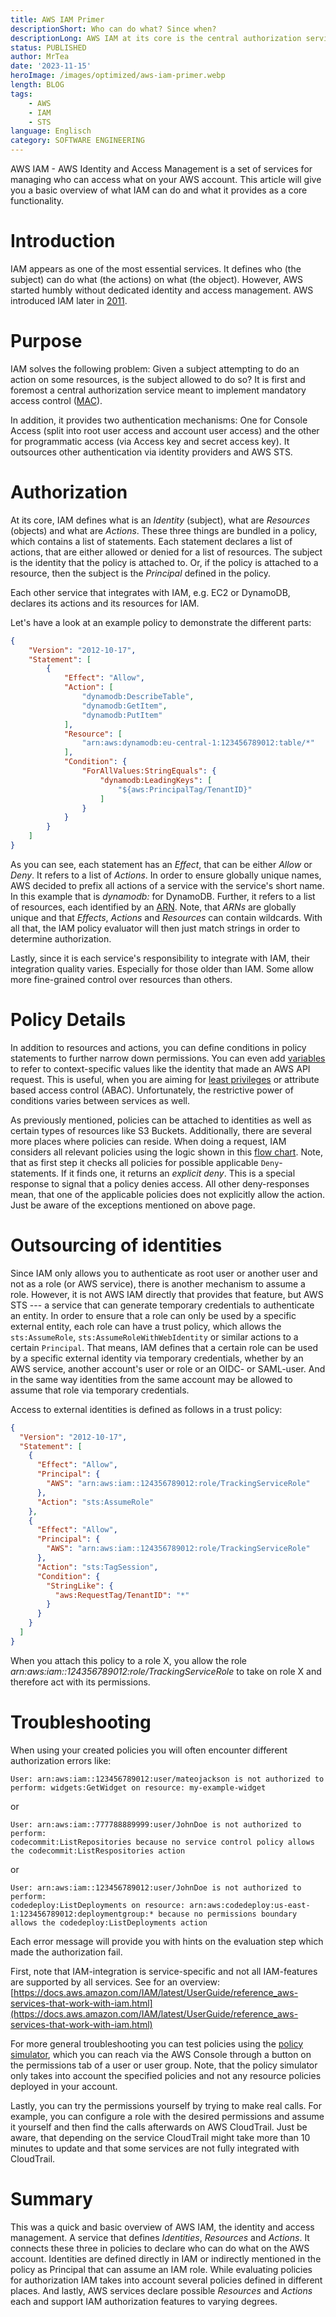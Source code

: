 ```yaml
---
title: AWS IAM Primer
descriptionShort: Who can do what? Since when?
descriptionLong: AWS IAM at its core is the central authorization service. This article provides an overview on how to navigate its basic features and how it fits together with other AWS services.
status: PUBLISHED
author: MrTea
date: '2023-11-15'
heroImage: /images/optimized/aws-iam-primer.webp
length: BLOG
tags:
    - AWS
    - IAM
    - STS
language: Englisch
category: SOFTWARE ENGINEERING
---
```


AWS IAM - AWS Identity and Access Management is a set of services for managing who can access what on your AWS account.
This article will give you a basic overview of what IAM can do and what it provides as a core functionality.

# Introduction

IAM appears as one of the most essential services. It defines who (the subject) can do what (the actions) on what (the object).
However, AWS started humbly without dedicated identity and access management.
AWS introduced IAM later in [2011](https://www.awsgeek.com/AWS-History).

# Purpose

IAM solves the following problem: Given a subject attempting to do an action on some resources, is the subject allowed
to do so? It is first and foremost a central authorization service meant to implement mandatory access control ([MAC](https://csrc.nist.gov/glossary/term/mandatory_access_control)).

In addition, it provides two authentication mechanisms: One for Console Access (split into root user access and account user access) and
the other for programmatic access (via Access key and secret access key). It outsources other authentication via identity providers and AWS STS.

# Authorization

At its core, IAM defines what is an _Identity_ (subject), what are _Resources_ (objects)
and what are _Actions_. These three things are bundled in a policy, which contains a list of statements.
Each statement declares a list of actions, that are either allowed or denied for a list of resources. The subject is the
identity that the policy is attached to. Or, if the policy is attached to a resource, then the subject is the _Principal_
defined in the policy.

Each other service that integrates with IAM, e.g. EC2 or DynamoDB, declares its actions and its resources for IAM.

Let's have a look at an example policy to demonstrate the different parts:
```json
{
    "Version": "2012-10-17",
    "Statement": [
        {
            "Effect": "Allow",
            "Action": [
                "dynamodb:DescribeTable",
                "dynamodb:GetItem",
                "dynamodb:PutItem"
            ],
            "Resource": [
                "arn:aws:dynamodb:eu-central-1:123456789012:table/*"
            ],
            "Condition": {
                "ForAllValues:StringEquals": {
                    "dynamodb:LeadingKeys": [
                        "${aws:PrincipalTag/TenantID}"
                    ]
                }
            }
        }
    ]
}
```

As you can see, each statement has an _Effect_, that can be either _Allow_ or _Deny_. It refers to a list of _Actions_.
In order to ensure globally unique names, AWS decided to prefix all actions of a service with the service's short name.
In this example that is _dynamodb:_ for DynamoDB.
Further, it refers to a list of resources, each identified by an [ARN](https://docs.aws.amazon.com/IAM/latest/UserGuide/reference_identifiers.html#identifiers-arns).
Note, that _ARNs_ are globally unique and that _Effects_, _Actions_ and _Resources_ can contain wildcards.
With all that, the IAM policy evaluator will then just match strings in order to determine authorization.

Lastly, since it is each service's responsibility to integrate with IAM, their integration quality varies. Especially for those
older than IAM. Some allow more fine-grained control over resources than others.

# Policy Details

In addition to resources and actions, you can define conditions in policy statements to further narrow down permissions.
You can even add [variables](https://docs.aws.amazon.com/IAM/latest/UserGuide/reference_policies_variables.html) to refer to context-specific values like the identity that made an AWS API request.
This is useful, when you are aiming for [least privileges](https://docs.aws.amazon.com/IAM/latest/UserGuide/best-practices.html?secd_iam7#grant-least-privilege)
or attribute based access control (ABAC).
Unfortunately, the restrictive power of conditions varies between services as well.

As previously mentioned, policies can be attached to identities as well as certain types of resources like S3 Buckets.
Additionally, there are several more places where policies can reside. When doing a request, IAM considers all relevant
policies using the logic shown in this [flow chart](https://docs.aws.amazon.com/IAM/latest/UserGuide/reference_policies_evaluation-logic.html#policy-eval-denyallow).
Note, that as first step it checks all policies for possible applicable `Deny`-statements. If it finds one, it returns an _explicit deny_.
This is a special response to signal that a policy denies access. All other deny-responses mean, that one of the applicable policies
does not explicitly allow the action. Just be aware of the exceptions mentioned on above page.

# Outsourcing of identities

Since IAM only allows you to authenticate as root user or another user and not as a role (or AWS service), there is another
mechanism to assume a role. However, it is not AWS IAM directly that provides that feature, but AWS STS --- a service that
can generate temporary credentials to authenticate an entity.
In order to ensure that a role can only be used by a specific external entity, each role can have a trust policy, which allows
the `sts:AssumeRole`, `sts:AssumeRoleWithWebIdentity` or similar actions to a certain `Principal`.
That means, IAM defines that a certain role can be used by a specific external identity via temporary credentials,
whether by an AWS service, another account's user or role or an OIDC- or SAML-user. And in the same way identities from
the same account may be allowed to assume that role via temporary credentials.

Access to external identities is defined as follows in a trust policy:
```json
{
  "Version": "2012-10-17",
  "Statement": [
    {
      "Effect": "Allow",
      "Principal": {
        "AWS": "arn:aws:iam::124356789012:role/TrackingServiceRole"
      },
      "Action": "sts:AssumeRole"
    },
    {
      "Effect": "Allow",
      "Principal": {
        "AWS": "arn:aws:iam::124356789012:role/TrackingServiceRole"
      },
      "Action": "sts:TagSession",
      "Condition": {
        "StringLike": {
          "aws:RequestTag/TenantID": "*"
        }
      }
    }
  ]
}
```
When you attach this policy to a role X, you allow the role _arn:aws:iam::124356789012:role/TrackingServiceRole_ to take on
role X and therefore act with its permissions.

# Troubleshooting

When using your created policies you will often encounter different authorization errors like:
```
User: arn:aws:iam::123456789012:user/mateojackson is not authorized to perform: widgets:GetWidget on resource: my-example-widget
```
or
```
User: arn:aws:iam::777788889999:user/JohnDoe is not authorized to perform:
codecommit:ListRepositories because no service control policy allows the codecommit:ListRespositories action
```
or
```
User: arn:aws:iam::123456789012:user/JohnDoe is not authorized to perform:
codedeploy:ListDeployments on resource: arn:aws:codedeploy:us-east-1:123456789012:deploymentgroup:* because no permissions boundary allows the codedeploy:ListDeployments action
```

Each error message will provide you with hints on the evaluation step which made the authorization fail.

First, note that IAM-integration is service-specific and not all IAM-features are supported by all services.
See for an overview: [https://docs.aws.amazon.com/IAM/latest/UserGuide/reference_aws-services-that-work-with-iam.html](https://docs.aws.amazon.com/IAM/latest/UserGuide/reference_aws-services-that-work-with-iam.html)

For more general troubleshooting you can test policies using the [policy simulator](https://policysim.aws.amazon.com/), which you
can reach via the AWS Console through a button on the permissions tab of a user or user group.
Note, that the policy simulator only takes into account the specified policies and not any resource policies deployed in
your account.

Lastly, you can try the permissions yourself by trying to make real calls. For example, you can configure a role
with the desired permissions and assume it yourself and then find the calls afterwards on AWS CloudTrail. Just be aware,
that depending on the service CloudTrail might take more than 10 minutes to update and that some services are not fully
integrated with CloudTrail.

# Summary

This was a quick and basic overview of AWS IAM, the identity and access management. A service that defines _Identities_, _Resources_
and _Actions_. It connects these three in policies to declare who can do what on the AWS account.
Identities are defined directly in IAM or indirectly mentioned in the policy as Principal that can assume an IAM role.
While evaluating policies for authorization IAM takes into account several policies defined in different places.
And lastly, AWS services declare possible _Resources_ and _Actions_ each and support IAM authorization features to varying degrees.